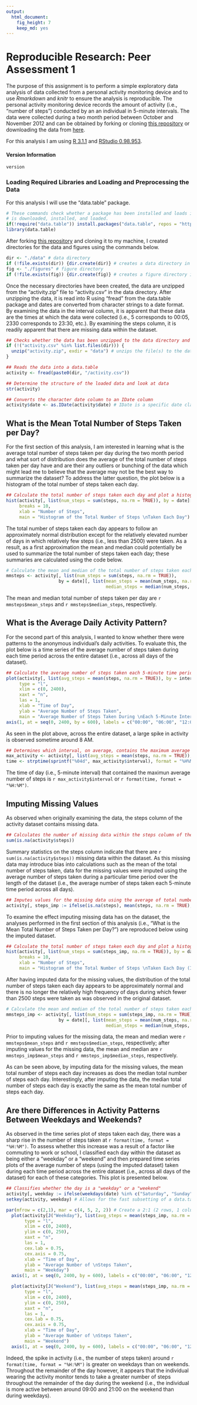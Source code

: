 ```yaml
---
output:
  html_document:
    fig_height: 7
    keep_md: yes
---
```

Reproducible Research: Peer Assessment 1
========================================

The purpose of this assignment is to perform a simple exploratory data analysis of data collected from a personal activity monitoring device and to use *Rmarkdown* and *knitr* to ensure the analysis is reproducible. The personal activity monitoring device records the amount of activity (i.e., "number of steps") conducted by an an individual in 5-minute intervals. The data were collected during a two month period between October and November 2012 and can be obtained by forking or cloning [this repository](http://github.com/rdpeng/RepData_PeerAssessment1) or downloading the data from [here](https://d396qusza40orc.cloudfront.net/repdata%2Fdata%2Factivity.zip).

For this analysis I am using [R 3.1.1](http://www.r-project.org/) and [RStudio 0.98.953](http://www.rstudio.com/products/RStudio/).

#### Version Information
```r
version
```

### Loading Required Libraries and Loading and Preprocessing the Data

For this analysis I will use the "data.table" package. 

```r
# These commands check whether a package has been installed and loads it. If the package has not been installed, it 
# is downloaded, installed, and loaded.
if(!require("data.table")) install.packages("data.table", repos = "http://cran.r-project.org") 
library(data.table)
```

After forking [this repository](http://github.com/rdpeng/RepData_PeerAssessment1) and cloning it to my machine, I created directories for the data and figures using the commands below.

```r
dir <- "./data" # data directory
if (!file.exists(dir)) {dir.create(dir)} # creates a data directory in the working directory if one doesn't already exist
fig <- "./figures" # figure directory
if (!file.exists(fig)) {dir.create(fig)} # creates a figure directory in the working directory if one doesn't already exist
```

Once the necessary directories have been created, the data are unzipped from the "activity.zip" file to "activity.csv" in the data directory. After unzipping the data, it is read into R using "fread" from the data.table package and dates are converted from character strings to a date format. By examining the data in the interval column, it is apparent that these data are the times at which the data were collected (i.e., 5 corresponds to 00:05, 2330 corresponds to 23:30, etc.). By examining the steps column, it is readily apparent that there are missing data within the dataset.  

```r
## Checks whether the data has been unzipped to the data directory and if not, unzips it and saves it there
if (!("activity.csv" %in% list.files(dir))) {
  unzip("activity.zip", exdir = "data") # unzips the file(s) to the data directory
}

## Reads the data into a data.table
activity <- fread(paste0(dir, "/activity.csv"))

## Determine the structure of the loaded data and look at data
str(activity) 

## Converts the character date column to an IDate column
activity$date <- as.IDate(activity$date) # IDate is a specific date class used by the data.table package
```

## What is the Mean Total Number of Steps Taken per Day?

For the first section of this analysis, I am interested in learning what is the average total number of steps taken per day during the two month period and what sort of distribution does the average of the total number of steps taken per day have and are their any outliers or bunching of the data which might lead me to believe that the average may not be the best way to summarize the dataset? To address the latter question, the plot below is a histogram of the total number of steps taken each day.

```r
## Calculate the total number of steps taken each day and plot a histogram of this data
hist(activity[, list(num_steps = sum(steps, na.rm = TRUE)), by = date][, num_steps], 
     breaks = 10,
     xlab = "Number of Steps", 
     main = "Histogram of the Total Number of Steps \nTaken Each Day")
```

The total number of steps taken each day appears to follow an approximately normal distribution except for the relatively elevated number of days in which relatively few steps (i.e., less than 2500) were taken. As a result, as a first approximation the mean and median could potentially be used to summarize the total number of steps taken each day; these summaries are calculated using the code below.

```r
# Calculate the mean and median of the total number of steps taken each day
mmsteps <- activity[, list(num_steps = sum(steps, na.rm = TRUE)), 
                    by = date][, list(mean_steps = mean(num_steps, na.rm = TRUE),
                                      median_steps = median(num_steps, na.rm = TRUE))]
```

The mean and median total number of steps taken per day are `r mmsteps$mean_steps` and `r mmsteps$median_steps`, respectively.

## What is the Average Daily Activity Pattern?

For the second part of this analysis, I wanted to know whether there were patterns to the anonymous individual's daily activities. To evaluate this, the plot below is a time series of the average number of steps taken during each time period across the entire dataset (i.e., across all days of the dataset). 

```r
## Calculate the average number of steps taken each 5-minute time period (across all days) and plot these data 
plot(activity[, list(avg_steps = mean(steps, na.rm = TRUE)), by = interval], 
     type = "l",
     xlim = c(0, 2400),
     xaxt = "n",
     las = 1,
     xlab = "Time of Day", 
     ylab = "Average Number of Steps Taken",
     main = "Average Number of Steps Taken During \nEach 5-Minute Interval")
axis(1, at = seq(0, 2400, by = 600), labels = c("00:00", "06:00", "12:00", "18:00", "24:00"))
```

As seen in the plot above, across the entire dataset, a large spike in activity is observed sometime around 8 AM. 

```r
## Determines which interval, on average, contains the maximum average number of steps and converts it to a time format.
max_activity <- activity[, list(avg_steps = mean(steps, na.rm = TRUE)), by = interval][, .SD[which.max(avg_steps)]]
time <- strptime(sprintf("%04d", max_activity$interval), format = "%H%M")
```

The time of day (i.e., 5-minute interval) that contained the maximun average number of steps is `r max_activity$interval` or `r format(time, format = "%H:%M")`.

## Imputing Missing Values

As observed when originally examining the data, the steps column of the activity dataset contains missing data. 

```r
## Calculates the number of missing data within the steps column of the activity dataset
sum(is.na(activity$steps))
```

Summary statistics on the steps column indicate that there are `r sum(is.na(activity$steps))` missing data within the dataset. As this missing data may introduce bias into calculations such as the mean of the total number of steps taken, data for the missing values were imputed using the average number of steps taken during a particular time period over the length of the dataset (i.e., the average number of steps taken each 5-minute time period across all days).

```r
## Imputes values for the missing data using the average of total number of steps taken during a particular time interval
activity[, steps_imp := ifelse(is.na(steps), mean(steps, na.rm = TRUE), steps), by = interval]
```

To examine the effect imputing missing data has on the dataset, the analyses performed in the first section of this analysis (i.e., "What is the Mean Total Number of Steps Taken per Day?") are reproduced below using the imputed dataset.

```r
## Calculate the total number of steps taken each day and plot a histogram of this data
hist(activity[, list(num_steps = sum(steps_imp, na.rm = TRUE)), by = date][, num_steps], 
     breaks = 10,
     xlab = "Number of Steps", 
     main = "Histogram of the Total Number of Steps \nTaken Each Day (Imputed Dataset)")
```

After having imputed data for the missing values, the distribution of the total number of steps taken each day appears to be approximately normal and there is no longer the relatively high frequency of days during which fewer than 2500 steps were taken as was observed in the original dataset.

```r
# Calculate the mean and median of the total number of steps taken each day
mmsteps_imp <- activity[, list(num_steps = sum(steps_imp, na.rm = TRUE)), 
                    by = date][, list(mean_steps = mean(num_steps, na.rm = TRUE),
                                      median_steps = median(num_steps, na.rm = TRUE))]
```

Prior to imputing values for the missing data, the mean and median were `r mmsteps$mean_steps` and `r mmsteps$median_steps`, respectively; after imputing values for the missing data, the mean and median are `r mmsteps_imp$mean_steps` and `r mmsteps_imp$median_steps`, respectively.

As can be seen above, by imputing data for the missing values, the mean total number of steps each day increases as does the median total number of steps each day. Interestingly, after imputing the data, the median total number of steps each day is exactly the same as the mean total number of steps each day. 

## Are there Differences in Activity Patterns Between Weekdays and Weekends?

As observed in the time series plot of steps taken each day, there was a sharp rise in the number of steps taken at `r format(time, format = "%H:%M")`. To assess whether this increase was a result of a factor like commuting to work or school, I classified each day within the dataset as being either a "weekday" or a "weekend" and then prepared time series plots of the average number of steps (using the imputed dataset) taken during each time period across the entire dataset (i.e., across all days of the dataset) for each of these categories. This plot is presented below.

```r
## Classifies whether the day is a "weekday" or a "weekend"
activity[, weekday := ifelse(weekdays(date) %in% c("Saturday", "Sunday"), "Weekend", "Weekday")]
setkey(activity, weekday) # Allows for the fast subsetting of a data.table using "J" as shown below

par(mfrow = c(2,1), mar = c(4, 5, 2, 2)) # Create a 2:1 (2 rows, 1 column) panel plot
  plot(activity[J("Weekday"), list(avg_steps = mean(steps_imp, na.rm = TRUE)), by = interval], 
       type = "l",
       xlim = c(0, 2400),
       ylim = c(0, 250),
       xaxt = "n",
       las = 1,
       cex.lab = 0.75, 
       cex.axis = 0.75,
       xlab = "Time of Day", 
       ylab = "Average Number of \nSteps Taken",
       main = "Weekday")
  axis(1, at = seq(0, 2400, by = 600), labels = c("00:00", "06:00", "12:00", "18:00", "24:00"), cex.axis = 0.75)

  plot(activity[J("Weekend"), list(avg_steps = mean(steps_imp, na.rm = TRUE)), by = interval], 
       type = "l",
       xlim = c(0, 2400),
       ylim = c(0, 250),
       xaxt = "n",
       las = 1,
       cex.lab = 0.75, 
       cex.axis = 0.75,
       xlab = "Time of Day", 
       ylab = "Average Number of \nSteps Taken",
       main = "Weekend")
  axis(1, at = seq(0, 2400, by = 600), labels = c("00:00", "06:00", "12:00", "18:00", "24:00"), cex.axis = 0.75)
```

Indeed, the spike in activity (i.e., the number of steps taken) around `r format(time, format = "%H:%M")` is greater on weekdays than on weekends. Throughout the remainder of the day however, it appears that the individual wearing the activity monitor tends to take a greater number of steps throughout the remainder of the day during the weekend (i.e., the individual is more active between around 09:00 and 21:00 on the weekend than during weekdays).
